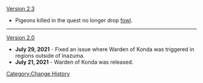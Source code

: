 [[Version 2.3]]
* Pigeons killed in the quest no longer drop [[fowl]].
----
[[Version 2.0]]
*'''July 29, 2021''' - Fixed an issue where Warden of Konda was triggered in regions outside of Inazuma.
*'''July 21, 2021''' - Warden of Konda was released.
<noinclude>[[Category:Change History]]</noinclude>